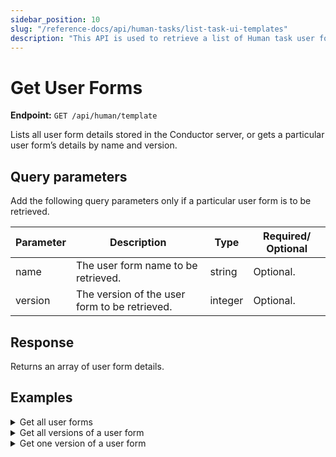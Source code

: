 ```yaml
---
sidebar_position: 10
slug: "/reference-docs/api/human-tasks/list-task-ui-templates"
description: "This API is used to retrieve a list of Human task user forms stored in Orkes Conductor based on the search criteria."
---
```



# Get User Forms

**Endpoint:** `GET /api/human/template`

Lists all user form details stored in the Conductor server, or gets a particular user form’s details by name and version.

## Query parameters

Add the following query parameters only if a particular user form is to be retrieved.

| Parameter | Description                                   | Type    | Required/ Optional |
| --------- | --------------------------------------------- | ------- | ------------------ |
| name      | The user form name to be retrieved.           | string  | Optional.          |
| version   | The version of the user form to be retrieved. | integer | Optional.          |

## Response

Returns an array of user form details.

## Examples

<details>
<summary>Get all user forms</summary>

**Request**

```shell
curl -X 'GET' \
  'https://<YOUR_CLUSTER>/api/human/template? \
  -H 'accept: application/json' \
  -H 'X-Authorization: <TOKEN>'
```

**Response**

```json
[
  {
    "createTime": 1721621243092,
    "updateTime": 1723805020725,
    "createdBy": "USER:user@example.com",
    "updatedBy": "USER:user@example.com",
    "name": "ExpenseApproval",
    "version": 1,
    "jsonSchema": {
      "$schema": "http://json-schema.org/draft-07/schema#",
      "type": "object",
      "properties": {
        "expenseName": {
          "type": "string"
        },
        "expenseAmt": {
          "type": "number"
        },
        "approve": {
          "type": "boolean"
        },
        "approveReason": {
          "type": "string"
        }
      },
      "required": ["expenseName", "expenseAmt", "approve"]
    },
    "templateUI": {
      "type": "VerticalLayout",
      "elements": [
        {
          "type": "Control",
          "scope": "#/properties/expenseName",
          "label": "Expense",
          "options": {
            "readonly": true
          }
        },
        {
          "type": "Control",
          "scope": "#/properties/expenseAmt",
          "label": "Amount",
          "options": {
            "readonly": true
          }
        },
        {
          "type": "Control",
          "scope": "#/properties/approve",
          "label": "Approved?",
          "options": {}
        },
        {
          "type": "Control",
          "scope": "#/properties/approveReason",
          "label": "Comments"
        }
      ]
    }
  },
  {
    "createTime": 1736938788768,
    "updateTime": 1736938788768,
    "createdBy": "USER:user@example.com",
    "updatedBy": "USER:user@example.com",
    "name": "someForm",
    "version": 2,
    "jsonSchema": {
      "$schema": "http://json-schema.org/draft-07/schema",
      "properties": {
        "vegetable": {
          "type": "string",
          "enum": ["potatoes", "carrots", "celery", "apple", "banana"]
        }
      }
    },
    "templateUI": {
      "type": "VerticalLayout",
      "elements": [
        {
          "type": "Control",
          "scope": "#/properties/vegetable",
          "label": "Pick a vegetable or fruit",
          "options": {}
        }
      ]
    }
  },
  {
    "createTime": 1736938081924,
    "updateTime": 1736940939545,
    "createdBy": "USER:user@example.com",
    "updatedBy": "USER:user@example.com",
    "name": "someForm",
    "version": 1,
    "jsonSchema": {
      "$schema": "http://json-schema.org/draft-07/schema",
      "properties": {
        "vegetable": {
          "type": "string",
          "enum": ["potatoes", "carrots"]
        }
      }
    },
    "templateUI": {
      "type": "VerticalLayout",
      "elements": [
        {
          "type": "Control",
          "scope": "#/properties/vegetable",
          "label": "Pick one",
          "options": {}
        }
      ]
    }
  }
]
```

</details>

<details>
<summary>Get all versions of a user form</summary>

**Request**

```shell
curl -X 'GET' \
  'https://<YOUR_CLUSTER>/api/human/template?name=someForm \
  -H 'accept: application/json' \
  -H 'X-Authorization: <TOKEN>'
```

**Response**

```json
[
  {
    "createTime": 1736938788768,
    "updateTime": 1736938788768,
    "createdBy": "USER:user@example.com",
    "updatedBy": "USER:user@example.com",
    "name": "someForm",
    "version": 2,
    "jsonSchema": {
      "$schema": "http://json-schema.org/draft-07/schema",
      "properties": {
        "vegetable": {
          "type": "string",
          "enum": ["potatoes", "carrots", "celery", "apple", "banana"]
        }
      }
    },
    "templateUI": {
      "type": "VerticalLayout",
      "elements": [
        {
          "type": "Control",
          "scope": "#/properties/vegetable",
          "label": "Pick a vegetable or fruit",
          "options": {}
        }
      ]
    }
  },
  {
    "createTime": 1736938081924,
    "updateTime": 1736940939545,
    "createdBy": "USER:user@example.com",
    "updatedBy": "USER:user@example.com",
    "name": "someForm",
    "version": 1,
    "jsonSchema": {
      "$schema": "http://json-schema.org/draft-07/schema",
      "properties": {
        "vegetable": {
          "type": "string",
          "enum": ["potatoes", "carrots"]
        }
      }
    },
    "templateUI": {
      "type": "VerticalLayout",
      "elements": [
        {
          "type": "Control",
          "scope": "#/properties/vegetable",
          "label": "Pick one",
          "options": {}
        }
      ]
    }
  }
]
```

</details>

<details>
<summary>Get one version of a user form</summary>

**Request**

```shell
curl -X 'GET' \
  'https://<YOUR_CLUSTER>/api/human/template?name=someForm&version=2 \
  -H 'accept: application/json' \
  -H 'X-Authorization: <TOKEN>'
```

**Response**

```json
[
  {
    "createTime": 1736938788768,
    "updateTime": 1736938788768,
    "createdBy": "USER:user@example.com",
    "updatedBy": "USER:user@example.com",
    "name": "someForm",
    "version": 2,
    "jsonSchema": {
      "$schema": "http://json-schema.org/draft-07/schema",
      "properties": {
        "vegetable": {
          "type": "string",
          "enum": ["potatoes", "carrots", "celery", "apple", "banana"]
        }
      }
    },
    "templateUI": {
      "type": "VerticalLayout",
      "elements": [
        {
          "type": "Control",
          "scope": "#/properties/vegetable",
          "label": "Pick a vegetable or fruit",
          "options": {}
        }
      ]
    }
  }
]
```

</details>
